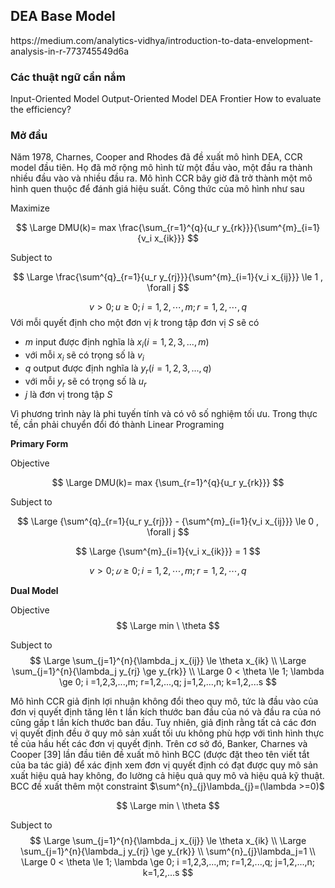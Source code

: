 ## DEA Base Model

https://medium.com/analytics-vidhya/introduction-to-data-envelopment-analysis-in-r-773745549d6a


### Các thuật ngữ cần nắm

Input-Oriented Model
Output-Oriented Model
DEA Frontier
How to evaluate the efficiency?


### Mở đầu
Năm 1978, Charnes, Cooper and Rhodes đã đề xuất mô hình DEA, CCR model đầu tiên. Họ đã mở rộng mô hình từ một đầu vào, một đầu ra thành nhiều đầu vào và nhiều đầu ra. Mô hình CCR bây giờ đã trở thành một mô hình quen thuộc để đánh giá hiệu suất.
Công thức của mô hình như sau

Maximize 

$$
\Large DMU(k)= max \frac{\sum_{r=1}^{q}{u_r y_{rk}}}{\sum^{m}_{i=1}{v_i x_{ik}}}
$$

Subject to

$$
\Large \frac{\sum^{q}_{r=1}{u_r y_{rj}}}{\sum^{m}_{i=1}{v_i x_{ij}}} \le 1 , \forall j
$$

$$
v>0;u \ge 0;i=1,2,⋯,m;r=1,2,⋯,q
$$
Với mỗi quyết định cho một đơn vị $k$ trong tập đơn vị $S$ sẽ có 

- $m$ input được định nghĩa là $x_i(i=1, 2, 3, ..., m)$
- với mỗi $x_i$ sẽ có trọng số là $v_i$
- $q$ output được định nghĩa là $y_r(i=1, 2, 3, ..., q)$
- với mỗi $y_r$ sẽ có trọng số là $u_r$
- $j$ là đơn vị trong tập $S$


Vì phương trình này là phi tuyến tính và có vô số nghiệm tối ưu. Trong thực tế, cần phải chuyển đổi đó thành Linear Programing

**Primary Form**

Objective 

$$
\Large DMU(k)= max {\sum_{r=1}^{q}{u_r y_{rk}}}
$$

Subject to

$$
\Large {\sum^{q}_{r=1}{u_r y_{rj}}} - {\sum^{m}_{i=1}{v_i x_{ij}}} \le 0 , \forall j 
$$

$$
\Large {\sum^{m}_{i=1}{v_i x_{ik}}} = 1
$$

$$
v>0;𝑢 \ge 0; i=1,2,⋯,m; r=1,2,⋯,q
$$

**Dual Model**

Objective
$$
\Large min \  \theta
$$

Subject to
$$
\Large \sum_{j=1}^{n}{\lambda_j x_{ij}} \le \theta x_{ik} \\
\Large \sum_{j=1}^{n}{\lambda_j y_{rj} \ge y_{rk}} \\
\Large 0 < \theta \le 1; \lambda \ge 0; i =1,2,3,...,m; r=1,2,...,q; j=1,2,...,n; k=1,2,...s
$$

Mô hình CCR giả định lợi nhuận không đổi theo quy mô, tức là đầu vào của đơn vị quyết định tăng lên t lần kích thước ban đầu của nó và đầu ra của nó cũng gấp t lần kích thước ban đầu. Tuy nhiên, giả định rằng tất cả các đơn vị quyết định đều ở quy mô sản xuất tối ưu không phù hợp với tình hình thực tế của hầu hết các đơn vị quyết định. Trên cơ sở đó, Banker, Charnes và Cooper [39] lần đầu tiên đề xuất mô hình BCC (được đặt theo tên viết tắt của ba tác giả) để xác định xem đơn vị quyết định có đạt được quy mô sản xuất hiệu quả hay không, đo lường cả hiệu quả quy mô và hiệu quả kỹ thuật. BCC đề xuất thêm một constraint $\sum^{n}_{j}\lambda_{j}=(\lambda >=0)$

$$
\Large min \  \theta
$$

Subject to
$$
\Large \sum_{j=1}^{n}{\lambda_j x_{ij}} \le \theta x_{ik} \\
\Large \sum_{j=1}^{n}{\lambda_j y_{rj} \ge y_{rk}} \\
\sum^{n}_{j}\lambda_j=1 \\
\Large 0 < \theta \le 1; \lambda \ge 0; i =1,2,3,...,m; r=1,2,...,q; j=1,2,...,n; k=1,2,...s
$$